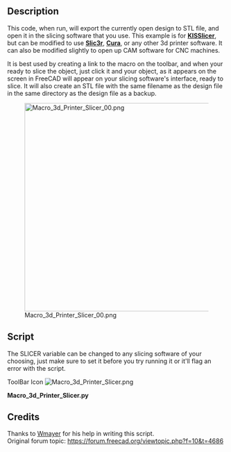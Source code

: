 <languages/>
<translate>
<!--T:1-->
{{Macro
|Name=Macro_3d_Printer_Slicer
|Icon=Macro_3d_Printer_Slicer.png
|Description=Export to slicing software for 3D printers. Exports stl file in the same directory as original design file, then opens it in slicing software.<br/>This code, when run, will export the currently open design to STL file, and open it in the slicing software that you use. This example is for '''[http://kisslicer.com/ KISSlicer]''', but can be modified to use '''[http://slic3r.org/ Slic3r]''', '''[http://wiki.ultimaker.com/Cura Cura]''', or any other 3d printer software. It can also be modified slightly to open up CAM software for CNC machines. 
|Author=cae2100
|Version=1.0
|Date=2013-10-10
|FCVersion=All
|Download=[https://wiki.freecad.org/images/9/96/Macro_3d_Printer_Slicer.png ToolBar Icon]
|SeeAlso=[[Macro_3d_Printer_Slicer_Individual_Parts|Macro 3d Printer Slicer Individual Parts]] [[Image:Macro_3d_Printer_Slicer_Individual_Parts.svg|24px]]
}}

==Description== <!--T:2-->
This code, when run, will export the currently open design to STL file, and open it in the slicing software that you use. This example is for '''[http://kisslicer.com/ KISSlicer]''', but can be modified to use '''[http://slic3r.org/ Slic3r]''', '''[http://wiki.ultimaker.com/Cura Cura]''', or any other 3d printer software. It can also be modified slightly to open up CAM software for CNC machines. 

<!--T:3-->
It is best used by creating a link to the macro on the toolbar, and when your ready to slice the object, just click it and your object, as it appears on the screen in FreeCAD will appear on your slicing software's interface, ready to slice. It will also create an STL file with the same filename as the design file in the same directory as the design file as a backup.

<!--T:4-->
[[File:Macro_3d_Printer_Slicer_00.png|480px]]

==Script== <!--T:5-->
The SLICER variable can be changed to any slicing software of your choosing, just make sure to set it before you try running it or it'll flag an error with the script.
</translate>

ToolBar Icon [[Image:Macro_3d_Printer_Slicer.png]]

'''Macro_3d_Printer_Slicer.py'''

{{MacroCode|code=
import FreeCAD
import Mesh
import sys
import math
import os
import subprocess
# some fuctions
def getPlacement(quat,vect,obj):
  if quat[3] > -1  and quat[3] < 1:
    delta = math.acos(quat[3])*2.0
    scale = math.sin(delta/2)
    rx = quat[0]/scale
    ry = quat[1]/scale
    rz = quat[2]/scale
  else:
    delta = 0
    rx = 0
    ry = 0
    rz = 1
  info0 = "translation "+str(vect.x)+" "+str(vect.y)+" "+str(vect.z)
  info1 = "rotation "+str(rx)+" "+str(ry)+" "+str(rz)+" "+str(delta)
  return info0+" "+info1
# some definitions
placement = App.Placement(App.Vector(0,0,0),App.Rotation(0,0,0,1))
# user need to set this directory where slicing software is located
OutDir = FreeCAD.ActiveDocument.FileName.replace(FreeCAD.ActiveDocument.Label + ".fcstd", "")
visible_objs = []
SLICER = "/kisslicer location/"                          # Put your Slicer program location here
os.chdir(SLICER)
# Get Objects in document
doc = App.ActiveDocument
objs = doc.Objects
# hide all
for obj in objs:
   if obj.ViewObject.isVisible():
      visible_objs.append(obj)
for obj in visible_objs:
  # get volume
  volume = obj.Shape.Volume
  # get Rotation and translation of volume
  quat = obj.Placement.Rotation.Q
  vect = obj.Placement.Base
  pinfo = getPlacement(quat,vect,obj)
  # reset placement, export it and set at original placement
  oldPlacement = obj.Placement
  obj.Placement = placement
  obj.Placement = oldPlacement   
stlFile = OutDir+str(doc.Label)+".stl"
Mesh.export(visible_objs,stlFile)
subprocess.Popen([SLICER + "KISSlicer", stlFile])
}}
<translate>

== Credits == <!--T:6-->
Thanks to [https://forum.freecad.org/viewtopic.php?f=10&t=4686 Wmayer] for his help in writing this script.<br />
Original forum topic: https://forum.freecad.org/viewtopic.php?f=10&t=4686
</translate>
{{clear}}